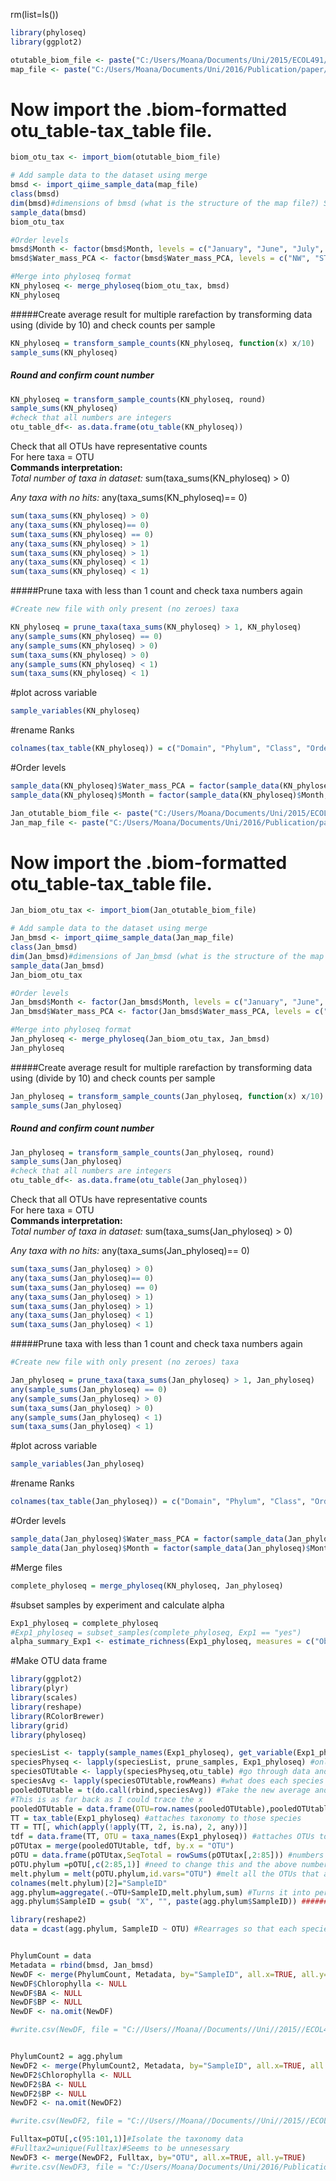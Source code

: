 rm(list=ls())

```r
library(phyloseq)
library(ggplot2)

otutable_biom_file <- paste("C:/Users/Moana/Documents/Uni/2015/ECOL491/All data/data/", "merged_otu_table.biom", sep = "")
map_file <- paste("C:/Users/Moana/Documents/Uni/2016/Publication/paper/", "NotJan.txt", sep = "")

```


# Now import the .biom-formatted otu_table-tax_table file.
```r
biom_otu_tax <- import_biom(otutable_biom_file)

# Add sample data to the dataset using merge
bmsd <- import_qiime_sample_data(map_file)
class(bmsd)
dim(bmsd)#dimensions of bmsd (what is the structure of the map file?) Should match the number of samples and variables
sample_data(bmsd)
biom_otu_tax

#Order levels
bmsd$Month <- factor(bmsd$Month, levels = c("January", "June", "July", "December", "March", "April"))
bmsd$Water_mass_PCA <- factor(bmsd$Water_mass_PCA, levels = c("NW", "STW", "FRONT", "SAW"))

#Merge into phyloseq format
KN_phyloseq <- merge_phyloseq(biom_otu_tax, bmsd)
KN_phyloseq
```

#####Create average result for multiple rarefaction by transforming data using (divide by 10) and check counts per sample
```r
KN_phyloseq = transform_sample_counts(KN_phyloseq, function(x) x/10)
sample_sums(KN_phyloseq)
```

##### Round and confirm count number
```r
KN_phyloseq = transform_sample_counts(KN_phyloseq, round)
sample_sums(KN_phyloseq)
#check that all numbers are integers
otu_table_df<- as.data.frame(otu_table(KN_phyloseq))
```

Check that all OTUs have representative counts  
For here taxa = OTU  
__Commands interpretation:__  
_Total number of taxa in dataset:_ sum(taxa_sums(KN_phyloseq) > 0)   

_Any taxa with no hits:_ any(taxa_sums(KN_phyloseq)== 0)

```r
sum(taxa_sums(KN_phyloseq) > 0)
any(taxa_sums(KN_phyloseq)== 0)
sum(taxa_sums(KN_phyloseq) == 0)
any(taxa_sums(KN_phyloseq) > 1)
sum(taxa_sums(KN_phyloseq) > 1)
any(taxa_sums(KN_phyloseq) < 1)
sum(taxa_sums(KN_phyloseq) < 1)
```

#####Prune taxa with less than 1 count and check taxa numbers again
```r

#Create new file with only present (no zeroes) taxa

KN_phyloseq = prune_taxa(taxa_sums(KN_phyloseq) > 1, KN_phyloseq)
any(sample_sums(KN_phyloseq) == 0)
any(sample_sums(KN_phyloseq) > 0)
sum(taxa_sums(KN_phyloseq) > 0)
any(sample_sums(KN_phyloseq) < 1)
sum(taxa_sums(KN_phyloseq) < 1)
```

#plot across variable
```r
sample_variables(KN_phyloseq)
```

#rename Ranks
```r
colnames(tax_table(KN_phyloseq)) = c("Domain", "Phylum", "Class", "Order", "Family", "Genus", "Species")

```

#Order levels
```r
sample_data(KN_phyloseq)$Water_mass_PCA = factor(sample_data(KN_phyloseq)$Water_mass_PCA, levels = c("NW", "STW", "FRONT", "SAW"))
sample_data(KN_phyloseq)$Month = factor(sample_data(KN_phyloseq)$Month, levels = c("January", "June", "July", "December", "March", "April"))
```

####################################################################################################################

```r

Jan_otutable_biom_file <- paste("C:/Users/Moana/Documents/Uni/2015/ECOL491/All data/data/", "Jan_8000_merged_otu_table.biom", sep = "")
Jan_map_file <- paste("C:/Users/Moana/Documents/Uni/2016/Publication/paper/", "Jan.txt", sep = "")

```


# Now import the .biom-formatted otu_table-tax_table file.
```r
Jan_biom_otu_tax <- import_biom(Jan_otutable_biom_file)

# Add sample data to the dataset using merge
Jan_bmsd <- import_qiime_sample_data(Jan_map_file)
class(Jan_bmsd)
dim(Jan_bmsd)#dimensions of Jan_bmsd (what is the structure of the map file?) Should match the number of samples and variables
sample_data(Jan_bmsd)
Jan_biom_otu_tax

#Order levels
Jan_bmsd$Month <- factor(Jan_bmsd$Month, levels = c("January", "June", "July", "December", "March", "April"))
Jan_bmsd$Water_mass_PCA <- factor(Jan_bmsd$Water_mass_PCA, levels = c("NW", "STW", "FRONT", "SAW"))

#Merge into phyloseq format
Jan_phyloseq <- merge_phyloseq(Jan_biom_otu_tax, Jan_bmsd)
Jan_phyloseq
```

#####Create average result for multiple rarefaction by transforming data using (divide by 10) and check counts per sample
```r
Jan_phyloseq = transform_sample_counts(Jan_phyloseq, function(x) x/10)
sample_sums(Jan_phyloseq)
```

##### Round and confirm count number
```r
Jan_phyloseq = transform_sample_counts(Jan_phyloseq, round)
sample_sums(Jan_phyloseq)
#check that all numbers are integers
otu_table_df<- as.data.frame(otu_table(Jan_phyloseq))
```

Check that all OTUs have representative counts  
For here taxa = OTU  
__Commands interpretation:__  
_Total number of taxa in dataset:_ sum(taxa_sums(Jan_phyloseq) > 0)   

_Any taxa with no hits:_ any(taxa_sums(Jan_phyloseq)== 0)

```r
sum(taxa_sums(Jan_phyloseq) > 0)
any(taxa_sums(Jan_phyloseq)== 0)
sum(taxa_sums(Jan_phyloseq) == 0)
any(taxa_sums(Jan_phyloseq) > 1)
sum(taxa_sums(Jan_phyloseq) > 1)
any(taxa_sums(Jan_phyloseq) < 1)
sum(taxa_sums(Jan_phyloseq) < 1)
```

#####Prune taxa with less than 1 count and check taxa numbers again
```r

#Create new file with only present (no zeroes) taxa

Jan_phyloseq = prune_taxa(taxa_sums(Jan_phyloseq) > 1, Jan_phyloseq)
any(sample_sums(Jan_phyloseq) == 0)
any(sample_sums(Jan_phyloseq) > 0)
sum(taxa_sums(Jan_phyloseq) > 0)
any(sample_sums(Jan_phyloseq) < 1)
sum(taxa_sums(Jan_phyloseq) < 1)
```

#plot across variable
```r
sample_variables(Jan_phyloseq)
```

#rename Ranks
```r
colnames(tax_table(Jan_phyloseq)) = c("Domain", "Phylum", "Class", "Order", "Family", "Genus", "Species")

```

#Order levels
```r
sample_data(Jan_phyloseq)$Water_mass_PCA = factor(sample_data(Jan_phyloseq)$Water_mass_PCA, levels = c("NW", "STW", "FRONT", "SAW"))
sample_data(Jan_phyloseq)$Month = factor(sample_data(Jan_phyloseq)$Month, levels = c("January", "June", "July", "December", "March", "April"))
```

####################################################################################################################

#Merge files
```r
complete_phyloseq = merge_phyloseq(KN_phyloseq, Jan_phyloseq)
```


#subset samples by experiment and calculate alpha
```r
Exp1_phyloseq = complete_phyloseq
#Exp1_phyloseq = subset_samples(complete_phyloseq, Exp1 == "yes")
alpha_summary_Exp1 <- estimate_richness(Exp1_phyloseq, measures = c("Observed", "Shannon")) #gives a tabel of important numbers for when you are writing up

```

##########################################################################################################################

#Make OTU data frame
```r
library(ggplot2)
library(plyr)
library(scales)
library(reshape)
library(RColorBrewer)
library(grid)
library(phyloseq)

speciesList <- tapply(sample_names(Exp1_phyloseq), get_variable(Exp1_phyloseq, "SampleID"), c) #Makes columns of water mass types and says which samles are found there
speciesPhyseq <- lapply(speciesList, prune_samples, Exp1_phyloseq) #only samples that have these species will be kept
speciesOTUtable <- lapply(speciesPhyseq,otu_table) #go through data and extract the information that matches that data
speciesAvg <- lapply(speciesOTUtable,rowMeans) #what does each species contribute to the 100%? percent transformation
pooledOTUtable = t(do.call(rbind,speciesAvg)) #Take the new average and bind it to original document
#This is as far back as I could trace the x
pooledOTUtable = data.frame(OTU=row.names(pooledOTUtable),pooledOTUtable) #converts data to a dataframe (note that this is subsetted!!)
TT = tax_table(Exp1_phyloseq) #attaches taxonomy to those species
TT = TT[, which(apply(!apply(TT, 2, is.na), 2, any))]
tdf = data.frame(TT, OTU = taxa_names(Exp1_phyloseq)) #attaches OTUs to data frame
pOTUtax = merge(pooledOTUtable, tdf, by.x = "OTU")
pOTU = data.frame(pOTUtax,SeqTotal = rowSums(pOTUtax[,2:85])) #numbers show in which columns treatment data is located
pOTU.phylum =pOTU[,c(2:85,1)] #need to change this and the above numbers manually. The 1 refers to the column of taxonomy data
melt.phylum = melt(pOTU.phylum,id.vars="OTU") #melt all the OTUs that are one particular thing into a rank. Still has many observations for each OTU in each water mass
colnames(melt.phylum)[2]="SampleID"
agg.phylum=aggregate(.~OTU+SampleID,melt.phylum,sum) #Turns it into percentages
agg.phylum$SampleID = gsub( "X", "", paste(agg.phylum$SampleID)) ##########THIS IS MY FIX!!!!!!#######################

library(reshape2)
data = dcast(agg.phylum, SampleID ~ OTU) #Rearrages so that each species has a column


PhylumCount = data
Metadata = rbind(bmsd, Jan_bmsd)
NewDF <- merge(PhylumCount, Metadata, by="SampleID", all.x=TRUE, all.y=TRUE)
NewDF$Chlorophylla <- NULL
NewDF$BA <- NULL
NewDF$BP <- NULL
NewDF <- na.omit(NewDF)

#write.csv(NewDF, file = "C://Users//Moana//Documents//Uni//2015//ECOL491//All data//data//S_OTUMetadata.csv")


PhylumCount2 = agg.phylum
NewDF2 <- merge(PhylumCount2, Metadata, by="SampleID", all.x=TRUE, all.y=TRUE)
NewDF2$Chlorophylla <- NULL
NewDF2$BA <- NULL
NewDF2$BP <- NULL
NewDF2 <- na.omit(NewDF2)

#write.csv(NewDF2, file = "C://Users//Moana//Documents//Uni//2015//ECOL491//All data//data//S_OTUMetadataLayout2.csv")

Fulltax=pOTU[,c(95:101,1)]#Isolate the taxonomy data
#Fulltax2=unique(Fulltax)#Seems to be unnesessary
NewDF3 <- merge(NewDF2, Fulltax, by="OTU", all.x=TRUE, all.y=TRUE)
#write.csv(NewDF3, file = "C:/Users/Moana/Documents/Uni/2016/Publication/paper/Fulltaxonomy.csv")


```
